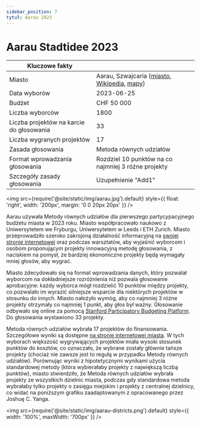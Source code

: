 ```yaml
---
sidebar_position: 7
tytuł: Aarau 2023
---
```


# Aarau Stadtidee 2023

| Kluczowe fakty | |
| --- | --- |
| Miasto | Aarau, Szwajcaria ([miasto](http://stadtidee.aarau.ch/), [Wikipedia](https://en.wikipedia.org/wiki/Aarau), [mapy](https://www.google.com/maps/place/Aarau,+Switzerland/@47.3909296,7.9875661,12z)) |
| Data wyborów | 2023-06-25 |
| Budżet | CHF 50 000 |
| Liczba wyborców | 1800 |
| Liczba projektów na karcie do głosowania | 33 |
| Liczba wygranych projektów | 17 |
| Zasada głosowania | Metoda równych udziałów |
| Format wprowadzania głosowania | Rozdziel 10 punktów na co najmniej 3 różne projekty |
| Szczegóły zasady głosowania | Uzupełnienie "Add1" |

<img src={require('@site/static/img/aarau.jpg').default} style={{ float: 'right', width: '200px', margin: '0 0 20px 20px' }} />

Aarau używała Metody równych udziałów dla pierwszego partycypacyjnego budżetu miasta w 2023 roku. Miasto współpracowało naukowo z Uniwersytetem we Fryburgu, Uniwersytetem w Leeds i ETH Zurich. Miasto przeprowadziło szeroko zakrojoną działalność informacyjną na [swojej stronie internetowej](https://www.stadtidee.aarau.ch/abstimmungsphase.html/1937) oraz podczas warsztatów, aby wyjaśnić wyborcom i osobom proponującym projekty innowacyjną metodę głosowania, z naciskiem na pomysł, że bardziej ekonomiczne projekty będą wymagały mniej głosów, aby wygrać.

Miasto zdecydowało się na format wprowadzania danych, który pozwalał wyborcom na dokładniejsze rozróżnienia niż pozwala głosowanie aprobacyjne: każdy wyborca mógł rozdzielić 10 punktów między projekty, co pozwalało im wyrazić silniejsze wsparcie dla niektórych projektów w stosunku do innych. Miasto nałożyło wymóg, aby co najmniej 3 różne projekty otrzymały co najmniej 1 punkt, aby głos był ważny. Głosowanie odbywało się online za pomocą [Stanford Participatory Budgeting Platform](https://github.com/StanfordCDT/pb). Do głosowania wystawiono 33 projekty.

Metoda równych udziałów wybrała 17 projektów do finansowania. Szczegółowe wyniki są dostępne [na stronie internetowej miasta](https://www.stadtidee.aarau.ch/abstimmung.html/2114). W tych wyborach większość wygrywających projektów miała wysoki stosunek punktów do kosztów, co oznaczało, że wybrane zostały głównie tańsze projekty (chociaż nie zawsze jest to regułą w przypadku Metody równych udziałów). Porównując wyniki z hipotetycznymi wynikami użycia standardowej metody (która wybierałaby projekty z największą liczbą punktów), miasto stwierdziło, że Metoda równych udziałów wybrała projekty ze wszystkich dzielnic miasta, podczas gdy standardowa metoda wybrałaby tylko projekty o zasięgu miejskim i projekty z centralnej dzielnicy, co widać na poniższym grafiku zaadaptowanym z opracowanego przez Joshuę C. Yanga.

<img src={require('@site/static/img/aarau-districts.png').default} style={{ width: '100%', maxWidth: '700px' }} />
